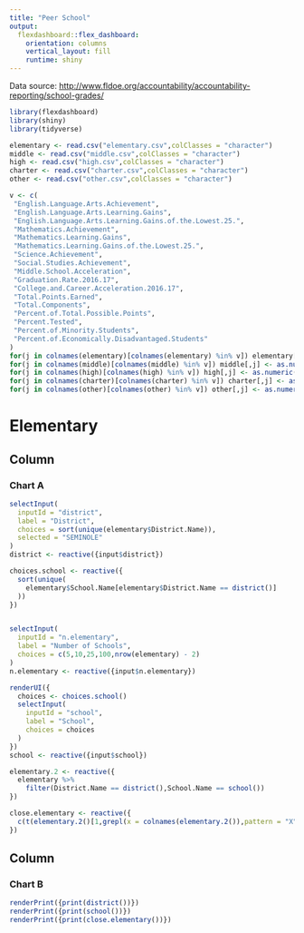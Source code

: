 ---
title: "Peer School"
output: 
  flexdashboard::flex_dashboard:
    orientation: columns
    vertical_layout: fill
    runtime: shiny
---

Data source: 
[http://www.fldoe.org/accountability/accountability-reporting/school-grades/](http://www.fldoe.org/accountability/accountability-reporting/school-grades/)

```{r setup, include=FALSE}
library(flexdashboard)
library(shiny)
library(tidyverse)

elementary <- read.csv("elementary.csv",colClasses = "character")
middle <- read.csv("middle.csv",colClasses = "character")
high <- read.csv("high.csv",colClasses = "character")
charter <- read.csv("charter.csv",colClasses = "character")
other <- read.csv("other.csv",colClasses = "character")

v <- c(
 "English.Language.Arts.Achievement", 
 "English.Language.Arts.Learning.Gains", 
 "English.Language.Arts.Learning.Gains.of.the.Lowest.25.",
 "Mathematics.Achievement", 
 "Mathematics.Learning.Gains", 
 "Mathematics.Learning.Gains.of.the.Lowest.25.", 
 "Science.Achievement", 
 "Social.Studies.Achievement", 
 "Middle.School.Acceleration", 
 "Graduation.Rate.2016.17", 
 "College.and.Career.Acceleration.2016.17", 
 "Total.Points.Earned", 
 "Total.Components", 
 "Percent.of.Total.Possible.Points", 
 "Percent.Tested", 
 "Percent.of.Minority.Students", 
 "Percent.of.Economically.Disadvantaged.Students"
)
for(j in colnames(elementary)[colnames(elementary) %in% v]) elementary[,j] <- as.numeric(elementary[,j])
for(j in colnames(middle)[colnames(middle) %in% v]) middle[,j] <- as.numeric(middle[,j])
for(j in colnames(high)[colnames(high) %in% v]) high[,j] <- as.numeric(high[,j])
for(j in colnames(charter)[colnames(charter) %in% v]) charter[,j] <- as.numeric(charter[,j])
for(j in colnames(other)[colnames(other) %in% v]) other[,j] <- as.numeric(other[,j])
```

Elementary
=======================================================================

Column {data-width=333}
-----------------------------------------------------------------------

### Chart A

```{r}
selectInput(
  inputId = "district",
  label = "District",
  choices = sort(unique(elementary$District.Name)),
  selected = "SEMINOLE"
)
district <- reactive({input$district})

choices.school <- reactive({
  sort(unique(
    elementary$School.Name[elementary$District.Name == district()]
  ))
})


selectInput(
  inputId = "n.elementary",
  label = "Number of Schools",
  choices = c(5,10,25,100,nrow(elementary) - 2)
)
n.elementary <- reactive({input$n.elementary})

renderUI({
  choices <- choices.school()
  selectInput(
    inputId = "school",
    label = "School",
    choices = choices
  )
})
school <- reactive({input$school})

elementary.2 <- reactive({
  elementary %>%
    filter(District.Name == district(),School.Name == school())
})

close.elementary <- reactive({
  c(t(elementary.2()[1,grepl(x = colnames(elementary.2()),pattern = "X")]))[1:n.elementary()]
})
```

Column {data-width=667}
-----------------------------------------------------------------------

### Chart B

```{r}
renderPrint({print(district())})
renderPrint({print(school())})
renderPrint({print(close.elementary())})
```


